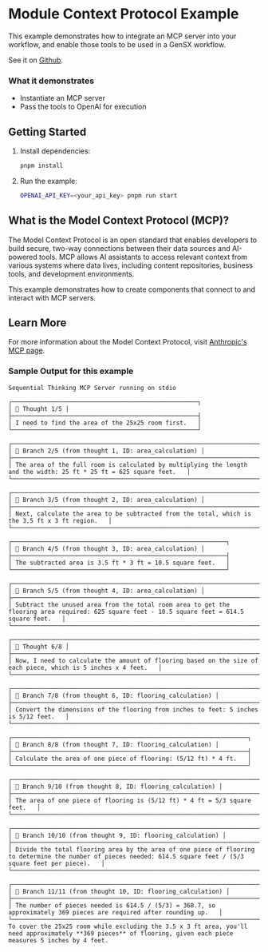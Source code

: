 # Module Context Protocol Example

This example demonstrates how to integrate an MCP server into your workflow, and enable those tools to be used in a GenSX workflow.

See it on [Github](https://github.com/gensx-inc/gensx/tree/main/examples/mcp).

### What it demonstrates

- Instantiate an MCP server
- Pass the tools to OpenAI for execution

## Getting Started

1. Install dependencies:

   ```bash
   pnpm install
   ```

2. Run the example:

   ```bash
   OPENAI_API_KEY=<your_api_key> pnpm run start
   ```

## What is the Model Context Protocol (MCP)?

The Model Context Protocol is an open standard that enables developers to build secure, two-way connections between their data sources and AI-powered tools. MCP allows AI assistants to access relevant context from various systems where data lives, including content repositories, business tools, and development environments.

This example demonstrates how to create components that connect to and interact with MCP servers.

## Learn More

For more information about the Model Context Protocol, visit [Anthropic's MCP page](https://www.anthropic.com/news/model-context-protocol).

### Sample Output for this example

```
Sequential Thinking MCP Server running on stdio

┌────────────────────────────────────────────────────┐
│ 💭 Thought 1/5 │
├────────────────────────────────────────────────────┤
│ I need to find the area of the 25x25 room first.   │
└────────────────────────────────────────────────────┘

┌─────────────────────────────────────────────────────────────────────────────────────────────────────────────────────┐
│ 🌿 Branch 2/5 (from thought 1, ID: area_calculation) │
├─────────────────────────────────────────────────────────────────────────────────────────────────────────────────────┤
│ The area of the full room is calculated by multiplying the length and the width: 25 ft * 25 ft = 625 square feet.   │
└─────────────────────────────────────────────────────────────────────────────────────────────────────────────────────┘

┌────────────────────────────────────────────────────────────────────────────────────────────────┐
│ 🌿 Branch 3/5 (from thought 2, ID: area_calculation) │
├────────────────────────────────────────────────────────────────────────────────────────────────┤
│ Next, calculate the area to be subtracted from the total, which is the 3.5 ft x 3 ft region.   │
└────────────────────────────────────────────────────────────────────────────────────────────────┘

┌────────────────────────────────────────────────────────────┐
│ 🌿 Branch 4/5 (from thought 3, ID: area_calculation) │
├────────────────────────────────────────────────────────────┤
│ The subtracted area is 3.5 ft * 3 ft = 10.5 square feet.   │
└────────────────────────────────────────────────────────────┘

┌────────────────────────────────────────────────────────────────────────────────────────────────────────────────────────────────────────────────┐
│ 🌿 Branch 5/5 (from thought 4, ID: area_calculation) │
├────────────────────────────────────────────────────────────────────────────────────────────────────────────────────────────────────────────────┤
│ Subtract the unused area from the total room area to get the flooring area required: 625 square feet - 10.5 square feet = 614.5 square feet.   │
└────────────────────────────────────────────────────────────────────────────────────────────────────────────────────────────────────────────────┘

┌────────────────────────────────────────────────────────────────────────────────────────────────────────────────┐
│ 💭 Thought 6/8 │
├────────────────────────────────────────────────────────────────────────────────────────────────────────────────┤
│ Now, I need to calculate the amount of flooring based on the size of each piece, which is 5 inches x 4 feet.   │
└────────────────────────────────────────────────────────────────────────────────────────────────────────────────┘

┌──────────────────────────────────────────────────────────────────────────────────────┐
│ 🌿 Branch 7/8 (from thought 6, ID: flooring_calculation) │
├──────────────────────────────────────────────────────────────────────────────────────┤
│ Convert the dimensions of the flooring from inches to feet: 5 inches is 5/12 feet.   │
└──────────────────────────────────────────────────────────────────────────────────────┘

┌──────────────────────────────────────────────────────────────────┐
│ 🌿 Branch 8/8 (from thought 7, ID: flooring_calculation) │
├──────────────────────────────────────────────────────────────────┤
│ Calculate the area of one piece of flooring: (5/12 ft) * 4 ft.   │
└──────────────────────────────────────────────────────────────────┘

┌────────────────────────────────────────────────────────────────────────────┐
│ 🌿 Branch 9/10 (from thought 8, ID: flooring_calculation) │
├────────────────────────────────────────────────────────────────────────────┤
│ The area of one piece of flooring is (5/12 ft) * 4 ft = 5/3 square feet.   │
└────────────────────────────────────────────────────────────────────────────┘

┌──────────────────────────────────────────────────────────────────────────────────────────────────────────────────────────────────────────────────────────────────┐
│ 🌿 Branch 10/10 (from thought 9, ID: flooring_calculation) │
├──────────────────────────────────────────────────────────────────────────────────────────────────────────────────────────────────────────────────────────────────┤
│ Divide the total flooring area by the area of one piece of flooring to determine the number of pieces needed: 614.5 square feet / (5/3 square feet per piece).   │
└──────────────────────────────────────────────────────────────────────────────────────────────────────────────────────────────────────────────────────────────────┘

┌─────────────────────────────────────────────────────────────────────────────────────────────────────────────────────┐
│ 🌿 Branch 11/11 (from thought 10, ID: flooring_calculation) │
├─────────────────────────────────────────────────────────────────────────────────────────────────────────────────────┤
│ The number of pieces needed is 614.5 / (5/3) = 368.7, so approximately 369 pieces are required after rounding up.   │
└─────────────────────────────────────────────────────────────────────────────────────────────────────────────────────┘
To cover the 25x25 room while excluding the 3.5 x 3 ft area, you'll need approximately **369 pieces** of flooring, given each piece measures 5 inches by 4 feet.
```
